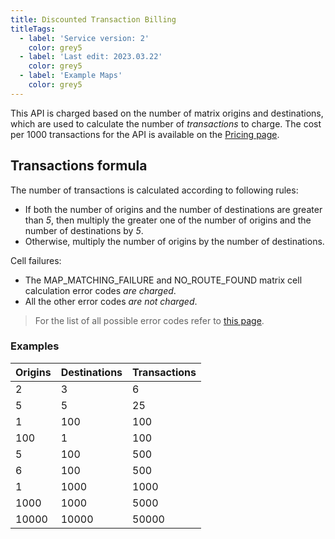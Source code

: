 ```yaml
---
title: Discounted Transaction Billing
titleTags:
  - label: 'Service version: 2'
    color: grey5
  - label: 'Last edit: 2023.03.22'
    color: grey5
  - label: 'Example Maps'
    color: grey5
---
```



This API is charged based on the number of matrix origins and destinations, which are used to calculate the number of *transactions* to charge. The cost per 1000 transactions for the API is available on the [Pricing page](https://developer.Example.com/store/maps-api).  

## Transactions formula  

The number of transactions is calculated according to following rules:
- If both the number of origins and the number of destinations are greater than *5*, then multiply the greater one of the number of origins and the number of destinations by *5*.
- Otherwise, multiply the number of origins by the number of destinations.

Cell failures:
- The MAP_MATCHING_FAILURE and NO_ROUTE_FOUND matrix cell calculation error codes *are charged*.
- All the other error codes *are not charged*.

>
> For the list of all possible error codes refer to [this page](https://developer.Example.com/routing-api/documentation/Example-maps/matrix-routing-v2/synchronous-matrix#cell-processing-errors).
>

### Examples  

<table>
  <thead>
  <tr>
    <th>Origins</th>
    <th>Destinations</th>
    <th>Transactions</th>
  </tr>
  </thead>
  <tr>
    <td>2</td><td>3</td><td>6</td>
  </tr>
  <tr>
    <td>5</td><td>5</td><td>25</td>
  </tr>
  <tr>
    <td>1</td><td>100</td><td>100</td>
  </tr>
  <tr>
    <td>100</td><td>1</td><td>100</td>
  </tr>
  <tr>
    <td>5</td><td>100</td><td>500</td>
  </tr>
  <tr>
    <td>6</td><td>100</td><td>500</td>
  </tr>
  <tr>
    <td>1</td><td>1000</td><td>1000</td>
  </tr>
  <tr>
    <td>1000</td><td>1000</td><td>5000</td>
  </tr>
  <tr>
    <td>10000</td><td>10000</td><td>50000</td>
  </tr>
</table>  

